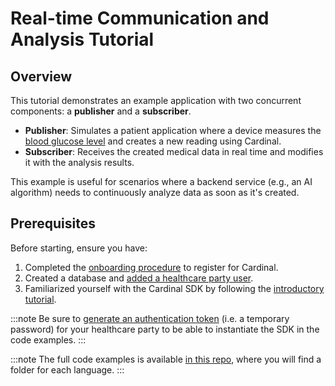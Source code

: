# Real-time Communication and Analysis Tutorial

## Overview

This tutorial demonstrates an example application with two concurrent components: a **publisher** and a **subscriber**.

- **Publisher**: Simulates a patient application where a device measures the [blood glucose level](https://en.wikipedia.org/wiki/Blood_sugar_level) and creates a new reading using Cardinal.
- **Subscriber**: Receives the created medical data in real time and modifies it with the analysis results.

This example is useful for scenarios where a backend service (e.g., an AI algorithm) needs to continuously analyze data 
as soon as it's created.

## Prerequisites

Before starting, ensure you have:

1. Completed the [onboarding procedure](/cockpit/how-to/how-to-create-your-account) to register for Cardinal.
2. Created a database and [added a healthcare party user](/cockpit/how-to/how-to-manage-hcp).
3. Familiarized yourself with the Cardinal SDK by following the [introductory tutorial](/nsdk/tutorial/basic/sdk-basic-tutorial).

:::note
Be sure to [generate an authentication token](/cockpit/how-to/how-to-manage-hcp#generating-an-authentication-token) (i.e.
a temporary password) for your healthcare party to be able to instantiate the SDK in the code examples.
:::

:::note
The full code examples is available [in this repo](https://github.com/icure/cardinal-real-time-analysis-tutorial), 
where you will find a folder for each language.
:::